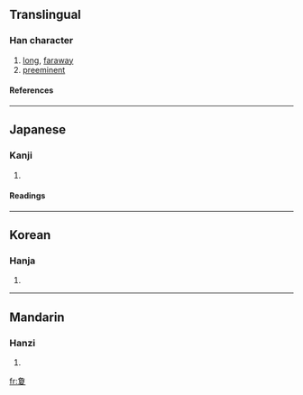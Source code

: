 ==Translingual==
===Han character===
{{Han char|rn=35|rad=夊|as=11|sn=14|four=|canj=弓月月山水 (NBBUE)}}
# [[long]], [[faraway]]
# [[preeminent]]
====References====
{{Han ref|kx=0245.220|dkj=05731|hdz=20871.140|uh=5910|ud=22800}}
----
==Japanese==
===Kanji===
{{ja-kanji|grade=|rs=夊11}}
# {{defn|Japanese}} 
====Readings====
{{ja-readings|on=[[けい]] (kei), [[けん]] (ken)|kun=[[はるか]] (haruka), [[とおい]] (tooi), [[もとめる]] (motomeru)}}
----
==Korean==
===Hanja===
{{ko-hanja|hangeul=[[형]]|rv=hyeong|mr=hyŏng}}
# {{defn|Korean}}
----
==Mandarin==
===Hanzi===
{{cmn-hanzi|pin=[[xì]] ([[xi4]]), [[xiòng]] ([[xiong4]])|wg=hsi<sup>4</sup>, hsiung<sup>4</sup>}}
# {{defn|Mandarin}}

[[fr:夐]]